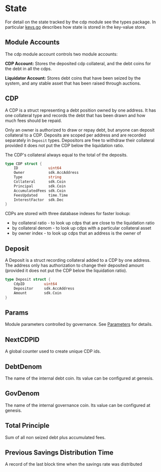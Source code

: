 
# State

For detail on the state tracked by the cdp module see the types package. In particular [keys.go](../types/keys.go) describes how state is stored in the key-value store.

## Module Accounts

The cdp module account controls two module accounts:

**CDP Account:** Stores the deposited cdp collateral, and the debt coins for the debt in all the cdps.

**Liquidator Account:** Stores debt coins that have been seized by the system, and any stable asset that has been raised through auctions.

## CDP

A CDP is a struct representing a debt position owned by one address. It has one collateral type and records the debt that has been drawn and how much fees should be repaid.

Only an owner is authorized to draw or repay debt, but anyone can deposit collateral to a CDP. Deposits are scoped per address and are recorded separately in `Deposit` types. Depositors are free to withdraw their collateral provided it does not put the CDP below the liquidation ratio.

The CDP's collateral always equal to the total of the deposits.

```go
type CDP struct {
    ID              uint64
    Owner           sdk.AccAddress
    Type            string
    Collateral      sdk.Coin
    Principal       sdk.Coin
    AccumulatedFees sdk.Coin
    FeesUpdated     time.Time
    InterestFactor  sdk.Dec
}
```

CDPs are stored with three database indexes for faster lookup:

- by collateral ratio - to look up cdps that are close to the liquidation ratio
- by collateral denom - to look up cdps with a particular collateral asset
- by owner index - to look up cdps that an address is the owner of

## Deposit

A Deposit is a struct recording collateral added to a CDP by one address. The address only has authorization to change their deposited amount (provided it does not put the CDP below the liquidation ratio).

```go
type Deposit struct {
    CdpID         uint64
    Depositor     sdk.AccAddress
    Amount        sdk.Coin
}
```

## Params

Module parameters controlled by governance. See [Parameters](params) for details.

## NextCDPID

A global counter used to create unique CDP ids.

## DebtDenom

The name of the internal debt coin. Its value can be configured at genesis.

## GovDenom

The name of the internal governance coin. Its value can be configured at genesis.

## Total Principle

Sum of all non seized debt plus accumulated fees.

## Previous Savings Distribution Time

A record of the last block time when the savings rate was distributed

